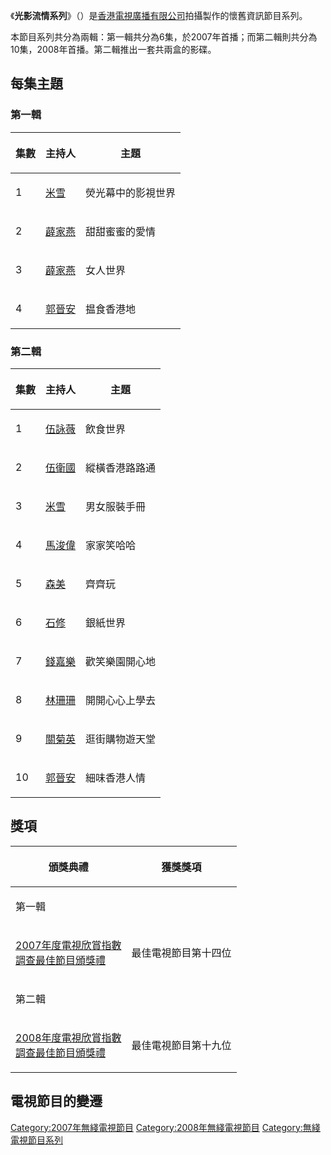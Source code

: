 {{多個問題|
{{expand|time=2010-10-28T04:50:21+00:00}}
{{notability unreferenced|time=2010-10-28T04:50:21+00:00}}
{{unreferenced|time=2010-10-28T04:50:21+00:00}}
}}
《'''光影流情系列'''》（{{lang-en|'''Life in Frame Series'''}}）是[[香港|香港]][[電視廣播有限公司|電視廣播有限公司]]拍攝製作的懷舊資訊節目系列。

本節目系列共分為兩輯：第一輯共分為6集，於2007年首播；而第二輯則共分為10集，2008年首播。第二輯推出一套共兩盒的影碟。

==每集主題==
===第一輯===
{| class="wikitable"
|-
!集數!!主持人!!主題
|-
| 1 || [[米雪|米雪]] || 熒光幕中的影視世界
|-
| 2 || [[薜家燕|薜家燕]] || 甜甜蜜蜜的愛情
|-
| 3 || [[薜家燕|薜家燕]] || 女人世界
|-
| 4 || [[郭晉安|郭晉安]] || 揾食香港地
|}
===第二輯===
{| class="wikitable" 
|-
!集數!!主持人!!主題
|-
| 1 || [[伍詠薇|伍詠薇]] || 飲食世界
|-
| 2 || [[伍衛國|伍衛國]] || 縱橫香港路路通
|-
| 3 || [[米雪|米雪]] || 男女服裝手冊
|-
| 4 || [[馬浚偉|馬浚偉]] || 家家笑哈哈
|-
| 5 || [[森美|森美]] || 齊齊玩
|-
| 6 || [[石修|石修]] || 銀紙世界
|-
| 7 || [[錢嘉樂|錢嘉樂]] || 歡笑樂園開心地
|-
| 8 || [[林珊珊|林珊珊]] || 開開心心上學去
|-
| 9 || [[關菊英|關菊英]] || 逛街購物遊天堂
|-
| 10 || [[郭晉安|郭晉安]] || 細味香港人情
|}


==獎項==
{| class="wikitable"
|-
!頒獎典禮||獲獎獎項
|-
!colspan="2"|第一輯
|-
|[[2007年度電視欣賞指數調查最佳節目頒獎禮得獎名單|2007年度電視欣賞指數<br/>調查最佳節目頒獎禮]]||最佳電視節目第十四位
|-
!colspan="2"|第二輯
|-
|[[2008年度電視欣賞指數調查最佳節目頒獎禮得獎名單|2008年度電視欣賞指數<br/>調查最佳節目頒獎禮]]||最佳電視節目第十九位
|}

==電視節目的變遷==

[[Category:2007年無綫電視節目|Category:2007年無綫電視節目]]
[[Category:2008年無綫電視節目|Category:2008年無綫電視節目]]
[[Category:無綫電視節目系列|Category:無綫電視節目系列]]